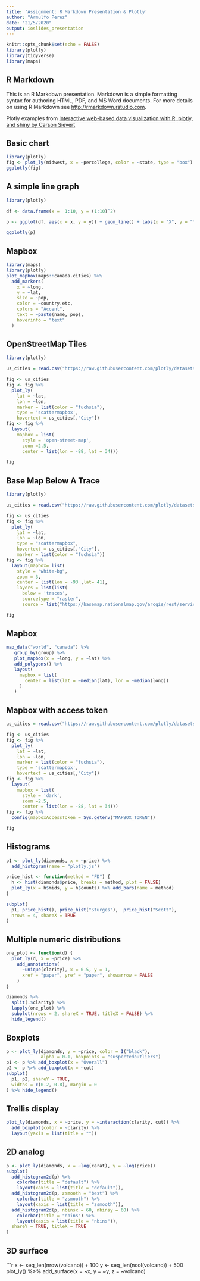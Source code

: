 ```yaml
---
title: 'Assignment: R Markdown Presentation & Plotly'
author: "Armulfo Perez"
date: "21/5/2020"
output: ioslides_presentation
---
```


```r
knitr::opts_chunk$set(echo = FALSE)
library(plotly)
library(tidyverse)
library(maps)
```

## R Markdown

This is an R Markdown presentation. Markdown is a simple formatting syntax for authoring HTML, PDF, and MS Word documents. For more details on using R Markdown see <http://rmarkdown.rstudio.com>.

Plotly examples from [Interactive web-based data visualization with R, plotly, and shiny by 
Carson Sievert](https://plotly-r.com/index.html)

## Basic chart

```r
library(plotly)
fig <- plot_ly(midwest, x = ~percollege, color = ~state, type = "box")
ggplotly(fig)
```

## A simple line graph

```r
library(plotly)

df <- data.frame(x =  1:10, y = (1:10)^2)

p <- ggplot(df, aes(x = x, y = y)) + geom_line() + labs(x = "X", y = "Y", title = "y = x^2")

ggplotly(p)
```

## Mapbox

```r
library(maps)
library(plotly)
plot_mapbox(maps::canada.cities) %>%
  add_markers(
    x = ~long, 
    y = ~lat, 
    size = ~pop, 
    color = ~country.etc,
    colors = "Accent",
    text = ~paste(name, pop),
    hoverinfo = "text"
  )
```

## OpenStreetMap Tiles

```r
library(plotly)

us_cities = read.csv("https://raw.githubusercontent.com/plotly/datasets/master/us-cities-top-1k.csv")

fig <- us_cities 
fig <- fig %>%
  plot_ly(
    lat = ~lat,
    lon = ~lon,
    marker = list(color = "fuchsia"),
    type = 'scattermapbox',
    hovertext = us_cities[,"City"]) 
fig <- fig %>%
  layout(
    mapbox = list(
      style = 'open-street-map',
      zoom =2.5,
      center = list(lon = -88, lat = 34))) 

fig
```

## Base Map Below A Trace

```r
library(plotly)

us_cities = read.csv("https://raw.githubusercontent.com/plotly/datasets/master/us-cities-top-1k.csv")

fig <- us_cities 
fig <- fig %>%
  plot_ly(
    lat = ~lat,
    lon = ~lon,
    type = "scattermapbox",
    hovertext = us_cities[,"City"],
    marker = list(color = "fuchsia")) 
fig <- fig %>%
  layout(mapbox= list(
    style = "white-bg",
    zoom = 3,
    center = list(lon = -93 ,lat= 41),
    layers = list(list(
      below = 'traces',
      sourcetype = "raster",
      source = list("https://basemap.nationalmap.gov/arcgis/rest/services/USGSImageryOnly/MapServer/tile/{z}/{y}/{x}")))))

fig
```


## Mapbox

```r
map_data("world", "canada") %>%
   group_by(group) %>%
   plot_mapbox(x = ~long, y = ~lat) %>%
   add_polygons() %>%
   layout(
     mapbox = list(
       center = list(lat = ~median(lat), lon = ~median(long))
     )
   )
```

## Mapbox with access token

```r
us_cities = read.csv("https://raw.githubusercontent.com/plotly/datasets/master/us-cities-top-1k.csv")

fig <- us_cities 
fig <- fig %>%
  plot_ly(
    lat = ~lat,
    lon = ~lon,
    marker = list(color = "fuchsia"),
    type = 'scattermapbox',
    hovertext = us_cities[,"City"]) 
fig <- fig %>%
  layout(
    mapbox = list(
      style = 'dark',
      zoom =2.5,
      center = list(lon = -88, lat = 34))) 
fig <- fig %>%
  config(mapboxAccessToken = Sys.getenv("MAPBOX_TOKEN"))

fig
```


## Histograms

```r
p1 <- plot_ly(diamonds, x = ~price) %>%
  add_histogram(name = "plotly.js")

price_hist <- function(method = "FD") {
  h <- hist(diamonds$price, breaks = method, plot = FALSE)
  plot_ly(x = h$mids, y = h$counts) %>% add_bars(name = method)
}

subplot(
  p1, price_hist(), price_hist("Sturges"),  price_hist("Scott"),
  nrows = 4, shareX = TRUE
)
```


## Multiple numeric distributions

```r
one_plot <- function(d) {
  plot_ly(d, x = ~price) %>%
    add_annotations(
      ~unique(clarity), x = 0.5, y = 1, 
      xref = "paper", yref = "paper", showarrow = FALSE
    )
}

diamonds %>%
  split(.$clarity) %>%
  lapply(one_plot) %>% 
  subplot(nrows = 2, shareX = TRUE, titleX = FALSE) %>%
  hide_legend()
```


## Boxplots

```r
p <- plot_ly(diamonds, y = ~price, color = I("black"), 
             alpha = 0.1, boxpoints = "suspectedoutliers")
p1 <- p %>% add_boxplot(x = "Overall")
p2 <- p %>% add_boxplot(x = ~cut)
subplot(
  p1, p2, shareY = TRUE,
  widths = c(0.2, 0.8), margin = 0
) %>% hide_legend()
```

## Trellis display

```r
plot_ly(diamonds, x = ~price, y = ~interaction(clarity, cut)) %>%
  add_boxplot(color = ~clarity) %>%
  layout(yaxis = list(title = ""))
```

## 2D analog

```r
p <- plot_ly(diamonds, x = ~log(carat), y = ~log(price))
subplot(
  add_histogram2d(p) %>%
    colorbar(title = "default") %>%
    layout(xaxis = list(title = "default")),
  add_histogram2d(p, zsmooth = "best") %>%
    colorbar(title = "zsmooth") %>%
    layout(xaxis = list(title = "zsmooth")),
  add_histogram2d(p, nbinsx = 60, nbinsy = 60) %>%
    colorbar(title = "nbins") %>%
    layout(xaxis = list(title = "nbins")),
  shareY = TRUE, titleX = TRUE
)
```

## 3D surface

```r
x <- seq_len(nrow(volcano)) + 100
y <- seq_len(ncol(volcano)) + 500
plot_ly() %>% add_surface(x = ~x, y = ~y, z = ~volcano)
